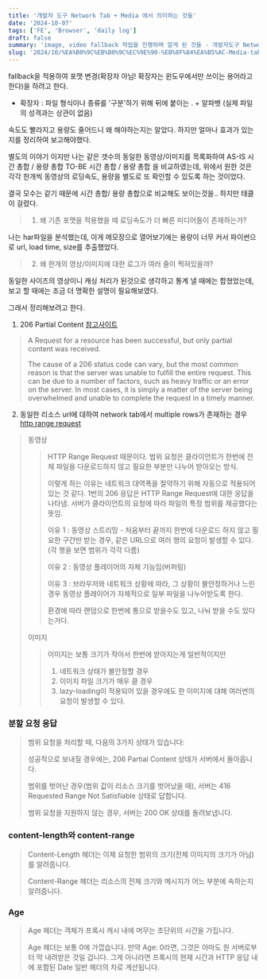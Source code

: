 ```yaml
---
title: '개발자 도구 Network Tab + Media 에서 의미하는 것들'
date: '2024-10-07'
tags: ['FE', 'Browser', 'daily log']
draft: false
summary: 'image, video fallback 작업을 진행하며 알게 된 것들 - 개발자도구 Network Tab & Media'
slug: '2024/10/%EA%B0%9C%EB%B0%9C%EC%9E%90-%EB%8F%84%EA%B5%AC-Media-tab-%EC%97%90%EC%84%9C-%EC%9D%98%EB%AF%B8%ED%95%98%EB%8A%94-%EA%B2%83%EB%93%A4'
---
```

fallback을 적용하여 포맷 변경(확장자 아님! 확장자는 윈도우에서만 쓰이는 용어라고 한다)을 하려고 한다.
- 확장자 : 파일 형식이나 종류를 '구분'하기 위해 뒤에 붙이는 . + 알파벳 (실제 파일의 성격과는 상관이 없음)

속도도 빨라지고 용량도 줄어드니 왜 해야하는지는 알았다.
하지만 얼마나 효과가 있는지를 정리하여 보고해야했다.

별도의 이야기 이지만
나는 같은 갯수의 동일한 동영상/이미지를 목록화하여
AS-IS 시간 총합 / 용량 총합
TO-BE 시간 총합 / 용량 총합
을 비교하였는데, 위에서 원한 것은 각각 한개씩 동영상의 로딩속도, 용량을 별도로 또 확인할 수 있도록 하는 것이었다.

결국 모수는 같기 때문에 시간 총합/ 용량 총합으로 비교해도 보이는것을..
하지만 태클이 걸렸다.

>1. 왜 기존 포맷을 적용했을 떼 로딩속도가 더 빠른 미디어들이 존재하는가?

나는 har파일을 분석했는데, 이게 메모장으로 열어보기에는 용량이 너무 커서 파이썬으로 url, load time, size를 추출했었다.
>2. 왜 한개의 영상/이미지에 대한 로그가 여러 줄이 찍혀있을까?

동일한 사이즈의 영상이니 캐싱 처리가 된것으로 생각하고 통계 낼 때에는 합쳤었는데,
보고 할 때에는 조금 더 명확한 설명이 필요해보였다.

그래서 정리해보려고 한다.
1. 206 Partial Content
   [참고사이트](https://productiveshop.com/http-error-206-partial-content/#:~:text=The%20206%20status%20code%2C%20or,to%20fulfill%20the%20entire%20request.)
>A Request for a resource has been successful, but only partial content was received.
>
>The cause of a 206 status code can vary, but the most common reason is that the server was unable to fulfill the entire request. This can be due to a number of factors, such as heavy traffic or an error on the server. In most cases, it is simply a matter of the server being overwhelmed and unable to complete the request in a timely manner.

2. 동일한 리소스 url에 대하여 network tab에서 multiple rows가 존재하는 경우 [http range request](https://developer.mozilla.org/en-US/docs/Web/HTTP/Range_requests)
> 동영상
>> HTTP Range Request 때문이다. 범위 요청은 클라이언트가 한번에 전체 파일을 다운로드하지 않고 필요한 부분만 나누어 받아오는 방식.
>>
>> 이렇게 하는 이유는 네트워크 대역폭을 절약하기 위해 자동으로 적용되어 있는 것 같다.
>> 1번의 206 응답은 HTTP Range Request에 대한 응답을 나타냄. 서버가 클라이언트의 요청에 따라 파일의 특정 범위를 제공했다는 뜻임.
>>
>> 이유 1 : 동영상 스트리밍 - 처음부터 끝까지 한번에 다운로드 하지 않고 필요한 구간만 받는 경우, 같은 URL으로 여러 행의 요청이 발생할 수 있다.(각 행을 보면 범위가 각각 다름)
>>
>> 이유 2 : 동영상 플레이어의 자체 기능임(버퍼링)
>>
>> 이유 3 : 브라우저와 네트워크 상황에 따라, 그 상황이 불안정하거나 느린 경우 동영상 플레이어가 자체적으로 일부 파일을 나누어받도록 한다.
>>
>> 환경에 따라 랜덤으로 한번에 통으로 받을수도 있고, 나눠 받을 수도 있다는거다.
>
> 이미지
>> 이미지는 보통 크기가 작아서 한번에 받아지는게 일반적이지만
>>
>> 1. 네트워크 상태가 불안정할 경우
>> 2. 이미지 파일 크기가 매우 클 경우
>> 3. lazy-loading이 적용되어 있을 경우에도 한 이미지에 대해 여러번의 요청이 발생할 수 있다.

### 분할 요청 응답
>범위 요청을 처리할 때, 다음의 3가지 상태가 있습니다:
>
>성공적으로 보내질 경우에는, 206 Partial Content 상태가 서버에서 돌아옵니다.
>
>범위를 벗어난 경우(범위 값이 리소스 크기를 벗어났을 때), 서버는 416 Requested Range Not Satisfiable 상태로 답합니다.
>
>범위 요청을 지원하지 않는 경우, 서버는 200 OK 상태를 돌려보냅니다.
>
>

### content-length와 content-range
>Content-Length 헤더는 이제 요청한 범위의 크기(전체 이미지의 크기가 아님)를 알려줍니다.
>
>Content-Range 헤더는 리소스의 전체 크기와 메시지가 어느 부분에 속하는지 알려줍니다.

### Age
> Age 헤더는 객체가 프록시 캐시 내에 머무는 초단위의 시간을 가집니다.
>
>Age 헤더는 보통 0에 가깝습니다. 만약 Age: 0라면, 그것은 아마도 원 서버로부터 막 내려받은 것일 겁니다. 그게 아니라면 프록시의 현재 시간과 HTTP 응답 내에 포함된 Date 일반 헤더의 차로 계산됩니다.